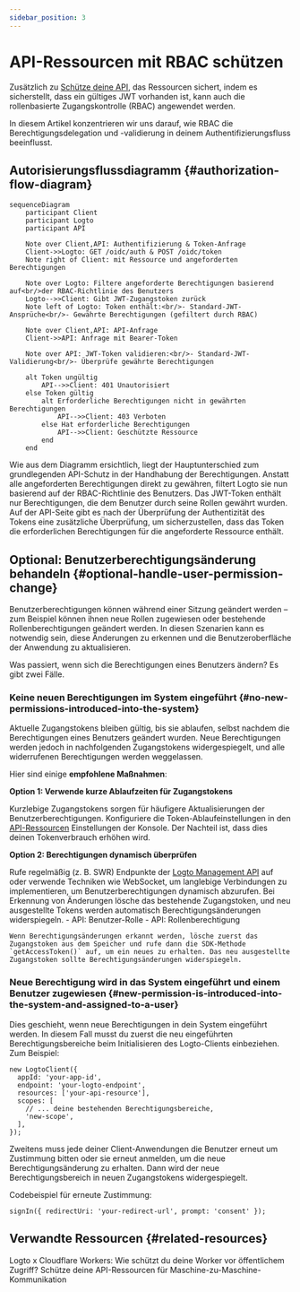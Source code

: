 ```yaml
---
sidebar_position: 3
---
```


# API-Ressourcen mit RBAC schützen

Zusätzlich zu [Schütze deine API](/authorization/api-resources/protect-your-api), das Ressourcen sichert, indem es sicherstellt, dass ein gültiges JWT vorhanden ist, kann auch die rollenbasierte Zugangskontrolle (RBAC) angewendet werden.

In diesem Artikel konzentrieren wir uns darauf, wie RBAC die Berechtigungsdelegation und -validierung in deinem Authentifizierungsfluss beeinflusst.

## Autorisierungsflussdiagramm \{#authorization-flow-diagram}

```mermaid
sequenceDiagram
    participant Client
    participant Logto
    participant API

    Note over Client,API: Authentifizierung & Token-Anfrage
    Client->>Logto: GET /oidc/auth & POST /oidc/token
    Note right of Client: mit Ressource und angeforderten Berechtigungen

    Note over Logto: Filtere angeforderte Berechtigungen basierend auf<br/>der RBAC-Richtlinie des Benutzers
    Logto-->>Client: Gibt JWT-Zugangstoken zurück
    Note left of Logto: Token enthält:<br/>- Standard-JWT-Ansprüche<br/>- Gewährte Berechtigungen (gefiltert durch RBAC)

    Note over Client,API: API-Anfrage
    Client->>API: Anfrage mit Bearer-Token

    Note over API: JWT-Token validieren:<br/>- Standard-JWT-Validierung<br/>- Überprüfe gewährte Berechtigungen

    alt Token ungültig
        API-->>Client: 401 Unautorisiert
    else Token gültig
        alt Erforderliche Berechtigungen nicht in gewährten Berechtigungen
            API-->>Client: 403 Verboten
        else Hat erforderliche Berechtigungen
            API-->>Client: Geschützte Ressource
        end
    end
```

Wie aus dem Diagramm ersichtlich, liegt der Hauptunterschied zum grundlegenden API-Schutz in der Handhabung der Berechtigungen. Anstatt alle angeforderten Berechtigungen direkt zu gewähren, filtert Logto sie nun basierend auf der RBAC-Richtlinie des Benutzers. Das JWT-Token enthält nur Berechtigungen, die dem Benutzer durch seine Rollen gewährt wurden. Auf der API-Seite gibt es nach der Überprüfung der Authentizität des Tokens eine zusätzliche Überprüfung, um sicherzustellen, dass das Token die erforderlichen Berechtigungen für die angeforderte Ressource enthält.

## Optional: Benutzerberechtigungsänderung behandeln \{#optional-handle-user-permission-change}

Benutzerberechtigungen können während einer Sitzung geändert werden – zum Beispiel können ihnen neue Rollen zugewiesen oder bestehende Rollenberechtigungen geändert werden. In diesen Szenarien kann es notwendig sein, diese Änderungen zu erkennen und die Benutzeroberfläche der Anwendung zu aktualisieren.

Was passiert, wenn sich die Berechtigungen eines Benutzers ändern? Es gibt zwei Fälle.

### Keine neuen Berechtigungen im System eingeführt \{#no-new-permissions-introduced-into-the-system}

Aktuelle Zugangstokens bleiben gültig, bis sie ablaufen, selbst nachdem die Berechtigungen eines Benutzers geändert wurden. Neue Berechtigungen werden jedoch in nachfolgenden Zugangstokens widergespiegelt, und alle widerrufenen Berechtigungen werden weggelassen.

Hier sind einige **empfohlene Maßnahmen**:

**Option 1: Verwende kurze Ablaufzeiten für Zugangstokens**

Kurzlebige Zugangstokens sorgen für häufigere Aktualisierungen der Benutzerberechtigungen. Konfiguriere die Token-Ablaufeinstellungen in den [API-Ressourcen](/authorization/api-resources/#logto-api-resource-schema) Einstellungen der Konsole. Der Nachteil ist, dass dies deinen Tokenverbrauch erhöhen wird.

**Option 2: Berechtigungen dynamisch überprüfen**

Rufe regelmäßig (z. B. SWR) Endpunkte der [Logto Management API](/integrate-logto/interact-with-management-api) auf oder verwende Techniken wie WebSocket, um langlebige Verbindungen zu implementieren, um Benutzerberechtigungen dynamisch abzurufen. Bei Erkennung von Änderungen lösche das bestehende Zugangstoken, und neu ausgestellte Tokens werden automatisch Berechtigungsänderungen widerspiegeln. - API: Benutzer-Rolle - API: Rollenberechtigung

    Wenn Berechtigungsänderungen erkannt werden, lösche zuerst das Zugangstoken aus dem Speicher und rufe dann die SDK-Methode `getAccessToken()` auf, um ein neues zu erhalten. Das neu ausgestellte Zugangstoken sollte Berechtigungsänderungen widerspiegeln.

### Neue Berechtigung wird in das System eingeführt und einem Benutzer zugewiesen \{#new-permission-is-introduced-into-the-system-and-assigned-to-a-user}

Dies geschieht, wenn neue Berechtigungen in dein System eingeführt werden. In diesem Fall musst du zuerst die neu eingeführten Berechtigungsbereiche beim Initialisieren des Logto-Clients einbeziehen. Zum Beispiel:

```tsx
new LogtoClient({
  appId: 'your-app-id',
  endpoint: 'your-logto-endpoint',
  resources: ['your-api-resource'],
  scopes: [
    // ... deine bestehenden Berechtigungsbereiche,
    'new-scope',
  ],
});
```

Zweitens muss jede deiner Client-Anwendungen die Benutzer erneut um Zustimmung bitten oder sie erneut anmelden, um die neue Berechtigungsänderung zu erhalten. Dann wird der neue Berechtigungsbereich in neuen Zugangstokens widergespiegelt.

Codebeispiel für erneute Zustimmung:

```tsx
signIn({ redirectUri: 'your-redirect-url', prompt: 'consent' });
```

## Verwandte Ressourcen \{#related-resources}

<Url href="https://blog.logto.io/logto-x-cloudflare-workers">
  Logto x Cloudflare Workers: Wie schützt du deine Worker vor öffentlichem Zugriff?
</Url>

<Url href="https://blog.logto.io/secure-api-for-machine-to-machine">
  Schütze deine API-Ressourcen für Maschine-zu-Maschine-Kommunikation
</Url>
